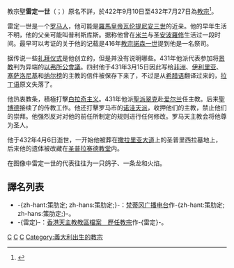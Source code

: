 {{NoteTA
|G1=Popes
}}
{{Infobox Christian leader
|type = Pope
| honorific-prefix = 教宗
| name=聖雷定一世<br>Sanctus Caelestinus PP. I
|title = [[羅馬主教|羅馬主教]]
|image=Coelestinus_I.png|250px
|birth_name=Celestine
|term_start=422年9月10日
|term_end=432年7月27日（在位{{Age in years and days|422|09|10|432|07|27|age=no}}）
|predecessor=[[教宗波尼法爵一世|教宗博義一世]]
|successor=[[教宗西斯笃三世|教宗思道三世]]
|birth_date=（日期不详）
|birth_place=[[西羅馬帝國|西羅馬帝國]][[羅馬|羅馬]]
|dead=dead
|death_date=432年4月6日
|death_place=（地點不詳）
|other=雷定
}}
{{infobox popestyles
|dipstyle = 教宗閣下
|offstyle = 教宗閣下
|relstyle = 聖父
|deathstyle = [[基督教聖人|聖人]]
}}

教宗聖'''雷定一世'''（{{lang-la|Sanctus Caelestinus PP. I}}；{{bd|？||432年|4月6日|catIde=C}}）原名不詳，於422年9月10日至432年7月27日為[[教宗|教宗]]<ref>{{cite web |title=Pontiffs |url=https://w2.vatican.va/content/vatican/en/holy-father.index.html |publisher=Holy See |accessdate=2019-09-09 |archiveurl=https://web.archive.org/web/20190909162143/https://w2.vatican.va/content/vatican/en/holy-father.index.html |archivedate=2019-09-09 |language=en}}</ref>。

雷定一世是一个[[古罗马|罗马人]]，他可能是[[羅馬皇帝列表|羅馬皇帝]][[瓦伦提尼安三世|瓦伦提尼安三世]]的近亲。他的早年生活不明，他的父亲可能叫普利斯库斯。据称他曾在[[米兰|米兰]]与圣[[安波羅修|安波羅修]]生活过一段时间。最早可以考证的关于他的记载是416年[[教宗依诺增爵一世|教宗諾森一世]]提到他是一名祭司。

据传说一些[[礼拜仪式|礼拜仪式]]是他创立的，但是并没有说明哪些。431年他派代表参加将[[景教|景教]]判为异端的[[以弗所公會議|以弗所公會議]]。四封他于431年3月15日因此写给[[非洲|非洲]]、[[伊利里亚|伊利里亚]]、[[塞萨洛尼基|塞萨洛尼基]]和[[纳博讷|纳尔榜]]的主教的信件被保存下来了，不过是从[[希腊语|希腊语]]翻译过来的，[[拉丁语|拉丁语]]原文失落了。

他热衷教条，積極打擊[[白拉奇主义|白拉奇主义]]。431年他派[[聖派翠克|聖派翠克]]赴[[爱尔兰|爱尔兰]]任主教。后来[[聖博德|聖博德]]接续了的传教工作。他还打擊罗马市的[[诺洼天主义|诺洼天派]]，收押他们的主教，禁止他们的崇拜。他强烈反对对他的前任所制定的规则进行任何修改。罗马天主教会将他尊为圣人。

他于432年4月6日逝世，一开始他被葬在[[撒拉里亚大道|撒拉里亚大道]]上的圣普里西拉墓地上，后来他的遗体被改藏在[[圣巴西德圣殿|圣普拉赛德教堂]]内。

在图像中雷定一世的代表往往为一只鸽子、一条龙和火焰。

== 譯名列表 ==
* -{zh-hant:策肋定; zh-hans:策肋定;}-：[http://www.radiovaticana.org/cinesegb/santuari/37catacombe.html 梵蒂冈广播电台]{{dead link|date=2018年3月 |bot=InternetArchiveBot |fix-attempted=yes }}作-{zh-hant:策肋定; zh-hans:策肋定;}-。
* -{雷定}-：[https://web.archive.org/web/20051023073732/http://archives.catholic.org.hk/popes/index.htm 香港天主教教區檔案　歷任教宗]作-{雷定}-。

<!-- 在此等來源未證實正確之前，請不要將以下譯名放進條目內。

*[[聖塞萊斯廷一世|聖塞萊斯廷一世]]、[[圣塞莱斯廷一世|圣塞莱斯廷一世]]
*聖[[雷定一世|雷定一世]]
*[[聖切萊斯廷一世|聖切萊斯廷一世]]、[[圣切莱斯廷一世|圣切莱斯廷一世]]
*[[聖西勒士丁一世|聖西勒士丁一世]]
*[[聖西萊斯廷一世|聖西萊斯廷一世]]、[[圣西莱斯廷一世|圣西莱斯廷一世]]
*[[聖西勒斯丁一世|聖西勒斯丁一世]]
*[[聖克利斯蒂内一世|聖克利斯蒂内一世]]
*[[聖色勒斯丁一世|聖色勒斯丁一世]]
*[[聖色勒斯丁一世|聖色勒斯丁一世]]
*[[聖席勒斯丁一世|聖席勒斯丁一世]]
*[[聖森拉斯丁一世|聖森拉斯丁一世]]
*[[聖瑟勒思定一世|聖瑟勒思定一世]]
*[[聖瑟勒斯田一世|聖瑟勒斯田一世]]
*[[聖責勒斯丁一世|聖責勒斯丁一世]]、[[圣责勒斯丁一世|圣责勒斯丁一世]]
*[[聖塞列斯汀一世|聖塞列斯汀一世]]
*[[聖塞萊斯汀一世|聖塞萊斯汀一世]]、[[圣塞莱斯汀一世|圣塞莱斯汀一世]]
*[[聖塞萊斯蒂尼一世|聖塞萊斯蒂尼一世]]、[[圣塞莱斯蒂尼一世|圣塞莱斯蒂尼一世]]
*[[聖塞勒斯丁一世|聖塞勒斯丁一世]]
*[[聖賽雷斯汀一世|聖賽雷斯汀一世]]
--->

{{教宗|[[教宗波尼法爵一世|教宗波尼法爵一世]]|[[教宗西斯笃三世|教宗西斯笃三世]]|422年9月10日－432年7月27日}}
{{popes}}
{{Catholicism}} 
{{History of the Roman Catholic Church}}

{{天主教聖人}}
{{Authority control}}
[[Category:教宗|C]]
[[Category:羅馬人|C]]
[[Category:基督教聖人|C]]
[[Category:義大利出生的教宗|Category:義大利出生的教宗]]